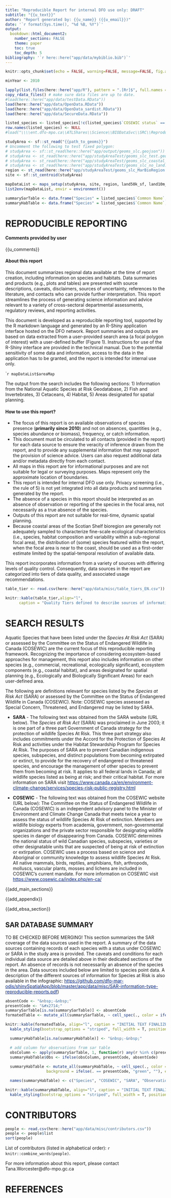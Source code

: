 ```yaml
---
title: "Reproducible Report for internal DFO use only: DRAFT"
subtitle: "{{u_text}}"
author: "Report generated by: {{u_name}} ({{u_email}})"
date: '`r format(Sys.time(), "%d %B, %Y")`'
output:
  bookdown::html_document2:
    number_sections: FALSE
    theme: paper
    toc: true
    toc_depth: 5
bibliography: '`r here::here("app/data/mybiblio.bib")`'
---
```


<style>
table {background-color: white !important;color: black !important;}
caption {color: black !important;}
a:link {color: #002080;}
a:visited {color: #008040;}
a:hover {color: #006080;}
</style>

```r
knitr::opts_chunk$set(echo = FALSE, warning=FALSE, message=FALSE, fig.align="left")
```

```r
minYear <- 2010

lapply(list.files(here::here("app/R"), pattern = ".[Rr]$", full.names = TRUE), source) # check helpers.R for a list of packages
copy_rdata_files() # make sure data files are up to date. 
#load(here::here("app/data/testData.RData"))
load(here::here("app/data/OpenData.RData"))
load(here::here("app/data/OpenData_sardist.RData"))
load(here::here("app/data/SecureData.RData"))

listed_species <- listed_species[!c(listed_species$`COSEWIC status` == "No Status" & listed_species$`SARA status` == "No Status"), ]
row.names(listed_species) <- NULL
#load("\\\\ent.dfo-mpo.ca\\ATLShares\\Science\\BIODataSvc\\SRC\\Reproducible_Reporting\\data\\SecureData.Rdata")

```

```r
studyArea <- sf::st_read("{{path_to_geoms}}")
# Uncomment the following to test fixed polygon:
# studyArea <- sf::st_read(here::here("app/output/geoms_slc.geojson")) # last area from app.
# studyArea <- st_read(here::here("app/studyAreaTest/geoms_slc_test.geojson")) #Offshore
# studyArea <- st_read(here::here("app/studyAreaTest/geoms_slc_coastal_test.geojson")) #coastal
# studyArea <- st_read(here::here("app/studyAreaTest/geoms_slc_no_land.geojson")) #no land
region <- st_read(here::here("app/studyAreaTest/geoms_slc_MarBioRegion.geojson"))
site <- sf::st_centroid(studyArea)
```

```r
mapDataList <- maps_setup(studyArea, site, region, land50k_sf, land10m_sf, bounds_sf)
list2env(mapDataList, envir = environment())
```

```r
summarySarTable <- data.frame("Species" = listed_species$`Common Name`, "COSEWIC" = listed_species$`COSEWIC status`, "SARA" = listed_species$`SARA status`)
summaryHabTable <- data.frame("Species" = listed_species$`Common Name`, "COSEWIC" = listed_species$`COSEWIC status`, "SARA" = listed_species$`SARA status`, "Obs" = NA, "range" = NA, "SDM" = NA, "IH" = NA, "CH" = NA)

```

<!-- # ```{r child = c('../Rmd/report_cetaceans_EN.Rmd', 'report_fish_EN.Rmd', 'report_habitat_EN.Rmd', 'report_planning_EN.Rmd', 'report_SARA_EN.Rmd')} -->
<!-- # ``` -->
<!--```{r child = '../Rmd/report_SARA_EN.Rmd'}
```-->

<!-- END  -->

<!-- MAIN SECTIONS -->

# **REPRODUCIBLE REPORTING**  

#### **Comments provided by user**

{{u_comments}}

#### **About this report**

This document summarizes regional data available at the time of report creation, including information on species and habitats. Data summaries and products (e.g., plots and tables) are presented with source descriptions, caveats, disclaimers, sources of uncertainty, references to the literature, and contacts who can provide further interpretation. This report streamlines the process of generating science information and advice relevant to a variety of cross-sectoral departmental assessments, regulatory reviews, and reporting activities.

This document is developed as a reproducible reporting tool, supported by the R markdown language and generated by an R-Shiny application interface hosted on the DFO network. Report summaries and outputs are based on data extracted from a user-provided search area (a focal polygon of interest) with a user-defined buffer (Figure 1). Instructions for use of the R-Shiny interface are provided in the technical manual. Due to the potential sensitivity of some data and information, access to the data in the application has to be granted, and the report is intended for internal use only.

````r
mapDataList$areaMap
```

The output from the search includes the following sections:
1) Information from the National Aquatic Species at Risk Geodatabase,
2) Fish and Invertebrates,
3) Cetaceans,
4) Habitat,
5) Areas designated for spatial planning.

#### **How to use this report?**  

-	The focus of this report is on available observations of species presence (**primarily since 2010**) and not on absences, quantities (e.g., species abundance or biomass), frequency, or catch information. 
-	This document must be circulated to all contacts (provided in the report) for each data source to ensure the veracity of inference drawn from the report, and to provide any supplemental information that may support the provision of science advice. Users can also request additional data and/or metadata directly from each contact.
- All maps in this report are for informational purposes and are not suitable for legal or surveying purposes. Maps represent only the approximate location of boundaries.
-	This report is intended for internal DFO use only. Privacy screening (i.e., the rule of 5) is not yet integrated into all data products and summaries generated by the report.
-	The absence of a species in this report should be interpreted as an absence of observation or reporting of the species in the focal area, not necessarily as a true absence of the species.
- Outputs of this report are not suitable for real-time, dynamic spatial planning.
-	Because coastal areas of the Scotian Shelf bioregion are generally not adequately sampled to characterize fine-scale ecological characteristics (i.e., species, habitat composition and variability within a sub-regional focal area), the distribution of (some) species featured within the report, when the focal area is near to the coast, should be used as a first-order estimate limited by the spatial-temporal resolution of available data.

This report incorporates information from a variety of sources with differing levels of quality control. Consequently, data sources in the report are categorized into tiers of data quality, and associated usage recommendations.

```r
table_tier <- read.csv(here::here("app/data/misc/table_tiers_EN.csv"))
```
```r
knitr::kable(table_tier,align="l",
      caption = "Quality Tiers defined to describe sources of information queried and summarized in this report.", booktabs = T, escape = F, linesep="") %>% kable_styling(bootstrap_options = "striped", full_width = T, position = "left")
```

# **SEARCH RESULTS**  

Aquatic Species that have been listed under the _Species At Risk Act_ (SARA) or assessed by the Committee on the Status of Endangered Wildlife in Canada (COSEWIC) are the current focus of this reproducible reporting framework. Recognizing the importance of considering ecosystem-based approaches for management, this report also includes information on other species (e.g., commercial, recreational, ecologically significant), ecosystem components (e.g., coastal habitat), and areas designated for spatial planning (e.g., Ecologically and Biologically Significant Areas) for each user-defined area.


The following are definitions relevant for species listed by the _Species at Risk Act_ (SARA) or assessed by the Committee on the Status of Endangered Wildlife in Canada (COSEWIC). Note: COSEWIC species assessed as Special Concern, Threatened, and Endangered may be listed by SARA.

- **SARA** - The following text was obtained from the SARA website (URL below). The _Species at Risk Act_ (SARA) was proclaimed in June 2003; it is one part of a three part Government of Canada strategy for the protection of wildlife Species At Risk. This three part strategy also includes commitments under the Accord for the Protection of Species At Risk and activities under the Habitat Stewardship Program for Species At Risk. The purposes of SARA are to prevent Canadian indigenous species, subspecies, and distinct populations from becoming extirpated or extinct, to provide for the recovery of endangered or threatened species, and encourage the management of other species to prevent them from becoming at risk. It applies to all federal lands in Canada; all wildlife species listed as being at risk; and their critical habitat. For more information on SARA visit <https://www.canada.ca/en/environment-climate-change/services/species-risk-public-registry.html>

- **COSEWIC** - The following text was obtained from the COSEWIC website (URL below): The Committee on the Status of Endangered Wildlife in Canada (COSEWIC) is an independent advisory panel to the Minister of Environment and Climate Change Canada that meets twice a year to assess the status of wildlife Species At Risk of extinction. Members are wildlife biology experts from academia, government, non-governmental organizations and the private sector responsible for designating wildlife species in danger of disappearing from Canada. COSEWIC determines the national status of wild Canadian species, subspecies, varieties or other designatable units that are suspected of being at risk of extinction or extirpation. COSEWIC uses a process based on science and Aboriginal or community knowledge to assess wildlife Species At Risk. All native mammals, birds, reptiles, amphibians, fish, arthropods, molluscs, vascular plants, mosses and lichens are included in COSEWIC's current mandate. For more information on COSEWIC visit <https://www.cosewic.ca/index.php/en-ca/>

{{add_main_sections}}

<!-- HABITAT -->

{{add_appendix}}

<!-- EBSA -->

{{add_ebsa_section}}

<!-- GENERIC END -->
## **SAR DATABASE SUMMARY**

TO BE CHECKED BEFORE MERGING! 
This section summarizes the SAR coverage of the data sources used in the report. A summary of the data sources containing records of each species with a status under COSEWIC or SARA in the study area is provided.  The caveats and conditions for each individual data source are detailed above in their dedicated sections of the report. An absence of records is not necessarily an absence of the species in the area.  Data sources included below are limited to species point data. A description of the different sources of information for Species at Risk is also available in the infographic: <https://github.com/dfo-mar-odis/shinySpatialApp/blob/master/app/data/misc/SAR-information-type-reproducible-reports.pdf>)

```r
absentCode <- "&nbsp;-&nbsp;"
presentCode <- "&#x2714;"
summarySarTable[is.na(summarySarTable)] <- absentCode
formatedTable <- mutate_all(summarySarTable, ~ cell_spec(., color = ifelse(. == presentCode, "white", ""), background = ifelse(. == presentCode, "green", ""), escape = FALSE))

knitr::kable(formatedTable, align="l", caption = "INITIAL TEXT FINALIZE BEFORE USING OFFICIALLY. Summary of SAR records present in data sources used in this report. ", booktabs = T, escape = F, linesep = "") %>%
  kable_styling(bootstrap_options = "striped", full_width = T, position = "left")
```

```r
  summaryHabTable[is.na(summaryHabTable)] <- "&nbsp;-&nbsp;"

  # add column for observations from sar table
  obsColumn <- apply(summarySarTable, 1, function(r) any(r %in% c(presentCode)))
  summaryHabTable$Obs <- ifelse(obsColumn, presentCode, absentCode)
  
  summaryHabTable <- mutate_all(summaryHabTable, ~ cell_spec(., color = ifelse(. == presentCode, "white", ""),
                  background = ifelse(. == presentCode, "green", ""), escape = FALSE))

  names(summaryHabTable) <- c("Species", "COSEWIC", "SARA", "Observations", "[SAR Distribution](#sardist-section)", "SDM", "Important Habitat", "Critical Habitat")

knitr::kable(summaryHabTable, align="l", caption = "INITIAL TEXT FINALIZE BEFORE USING OFFICIALLY. Summary of Observation, Range, Modeling and Habitat results present in data sources used in this report. ", booktabs = T, escape = F, linesep = "") %>%
  kable_styling(bootstrap_options = "striped", full_width = T, position = "left")
```



# **CONTRIBUTORS**
```r
people <- read.csv(here::here("app/data/misc/contributors.csv"))
people <- people$list
sort(people)
```
List of contributors (listed in alphabetical order): `r knitr::combine_words(people)`.

For more information about this report, please contact Tana.Worcester@dfo-mpo.gc.ca

# **REFERENCES**    
